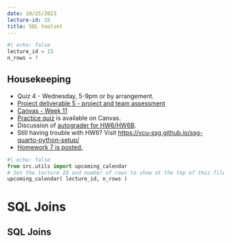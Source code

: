 ```yaml
---
date: 10/25/2023
lecture-id: 15
title: SQL toolset
---
```


```python
#| echo: false
lecture_id = 15
n_rows = 7
```

## Housekeeping

- Quiz 4 - Wednesday, 5-9pm or by arrangement.
- [Project deliverable 5 - project and team assessment](https://virginiacommonwealth.instructure.com/courses/85746/quizzes/176690)
- [Canvas - Week 11](https://virginiacommonwealth.instructure.com/courses/85746/modules)
- [Practice quiz](https://virginiacommonwealth.instructure.com/courses/85746/quizzes/176575) is available on Canvas.
- Discussion of [autograder for HW6/HW6B](https://virginiacommonwealth.instructure.com/courses/85746/assignments/793188).
- Still having trouble with HW6?  Visit <https://vcu-ssg.github.io/ssg-quarto-python-setup/>
- [Homework 7 is posted.](https://virginiacommonwealth.instructure.com/courses/85746/assignments/725428)

```python
#| echo: false
from src.utils import upcoming_calendar
# Set the lecture ID and number of rows to show at the top of this file!
upcoming_calendar( lecture_id, n_rows )
```

# SQL Joins

## SQL Joins